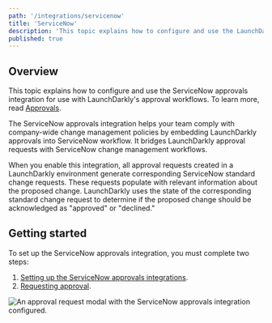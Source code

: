 ```yaml
---
path: '/integrations/servicenow'
title: 'ServiceNow'
description: 'This topic explains how to configure and use the LaunchDarkly ServiceNow approvals integration. You can use the LaunchDarkly ServiceNow approvals integration to generate ServiceNow standard change requests for proposed changes in LaunchDarkly.'
published: true
---
```


## Overview

This topic explains how to configure and use the ServiceNow approvals integration for use with LaunchDarkly's approval workflows. To learn more, read [Approvals](../home/managing-flags/feature-workflows/approvals).

The ServiceNow approvals integration helps your team comply with company-wide change management policies by embedding LaunchDarkly approvals into ServiceNow workflow. It bridges LaunchDarkly approval requests with ServiceNow change management workflows.

When you enable this integration, all approval requests created in a LaunchDarkly environment generate corresponding ServiceNow standard change requests. These requests populate with relevant information about the proposed change. LaunchDarkly uses the state of the corresponding standard change request to determine if the proposed change should be acknowledged as "approved" or "declined."

## Getting started

To set up the ServiceNow approvals integration, you must complete two steps:

1. [Setting up the ServiceNow approvals integrations](/integrations/servicenow/setting-up).
2. [Requesting approval](/integrations/servicenow/approvals).

![An approval request modal with the ServiceNow approvals integration configured.](../../images/servicenow-create-approval-request-modal.png)
